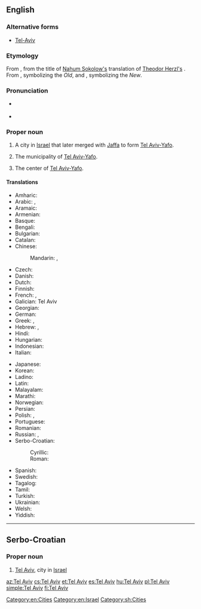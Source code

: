 ==English==
{{wikipedia}}

===Alternative forms===
* [[Tel-Aviv]]

===Etymology===
From {{etyl|he|en}} {{m|he|תֵּל אָבִיב|tr=tel 'avív}}, from the title of [[w:Nahum Sokolow|Nahum Sokolow's]] translation of [[w:Theodor Herzl|Theodor Herzl's]] {{m|und|w:Altneuland|Altneuland|The Old New Land}}. From {{m|he|תֵּל||tr=tél|hill formed by ancient ruins}}, symbolizing the ''Old'', and {{m|he|אָבִיב||tr='avív|Spring}}, symbolizing the ''New''.

===Pronunciation===
* {{a|UK}} {{IPA|lang=en|/ˈtɛl.əˈvɪv/}}
* {{a|US}} {{IPA|lang=en|/ˈtɛl.əˈviːv/}}

===Proper noun===
{{en-proper noun}}

# A city in [[Israel]] that later merged with [[Jaffa]] to form [[Tel Aviv-Yafo]].
# {{context|informally|or|formerly|lang=en}} The municipality of [[Tel Aviv-Yafo]].
# The center of [[Tel Aviv-Yafo]].

====Translations====
{{trans-top|city in Israel}}
* Amharic: {{t|am|ቴል አቪቭ}}
* Arabic: {{t|ar|تل أبيب|tr=talli 'abiib|sc=Arab}}, {{t|ar|تل أبيب يافا|tr=tálli 'abiib yaafa|sc=Arab}}
* Aramaic: {{t|arc|ܬܠ ܐܒܝܒ}}
* Armenian: {{t|hy|Թել Ավիվ|tr=T'el Aviv|sc=Armn}}
* Basque: {{t|eu|Tel Aviv}}
* Bengali: {{t|bn|তেল আভিভ|sc=Beng}}
* Bulgarian: {{t|bg|Тел Авив|sc=Cyrl}}
* Catalan: {{t|ca|Tel Aviv}}
* Chinese:
*: Mandarin: {{t|cmn|特拉維夫|sc=Hani}}, {{t+|cmn|特拉维夫|tr=[[Tèlāwéifū]]|sc=Hani}}
* Czech: {{t|cs|Tel Aviv}}
* Danish: {{t|da|Tel Aviv}}
* Dutch: {{t|nl|Tel Aviv}}
* Finnish: {{t+|fi|Tel Aviv}}
* French: {{t|fr|Tel Aviv|m}}, {{t+|fr|Tel-Aviv-Jaffa|m}}
* Galician: Tel Aviv
* Georgian: {{t|ka|თელ-ავივი|sc=Geor}}
* German: {{t|de|Tel Aviv-Jaffa}}
* Greek: {{t|el|Τελ Αβίβ|tr=Tel Avív|sc=Grek|n}}, {{t|el|Τελ Αβίβ-Γιάφα|tr=Tel Avív-Yáfa|sc=Grek}}
* Hebrew: {{t+|he|תל אביב|f|tr=tel aviv|sc=Hebr}}, {{t|he|תל אביב-יפו|tr=tel aviv–yafo|sc=Hebr}}
* Hindi: {{t|hi|तेल अवीव|tr=tel avīv|sc=Deva}}
* Hungarian: {{t+|hu|Tel Aviv}}
* Indonesian: {{t|id|Tel Aviv}}
* Italian: {{t|it|Tel Aviv|f}}
{{trans-mid}}
* Japanese: {{t|ja|テルアビブ|tr=Teru-Abibu}}
* Korean: {{t|ko|텔아비브|tr=Tel-Abibeu|sc=Hang}}
* Ladino: {{t|lad|Tel Aviv|sc=Latn}}
* Latin: {{t|la|Telavivum}}
* Malayalam: {{t|ml|ടെല് അവീവ്|sc=Mlym}}
* Marathi: {{t|mr|तेल अवीव|n|tr=tela avīva|sc=Deva}}
* Norwegian: {{t|no|Tel Aviv}}
* Persian: {{t|fa|تلآویو|sc=fa-Arab}}
* Polish: {{t|pl|Tel Awiw}}, {{t+|pl|Tel Awiw-Jafa}}
* Portuguese: {{t|pt|Tel Aviv-Yafo}}
* Romanian: {{t|ro|Tel Aviv}}
* Russian: {{t|ru|Тель-Авив|m|tr=Tel’-Avív|sc=Cyrl}}, {{t|ru|Тель-Авив — Яффо|m|tr=Tel’-Avív - Jáffo|sc=Cyrl}}
* Serbo-Croatian:
*: Cyrillic: {{t|sh|Тел Авив|m|sc=Cyrl}}
*: Roman: {{t|sh|Tel Aviv|m}}
* Spanish: {{t+|es|Tel Aviv|m}}
* Swedish: {{t|sv|Tel Aviv}}
* Tagalog: {{t|tl|Tel Aviv-Yafo}}
* Tamil: {{t|ta|டெல் அவீவ்}}
* Turkish: {{t|tr|Tel Aviv}}
* Ukrainian: {{t|uk|Тель-Авів|m|tr=Tel’-Avív}}
* Welsh: {{t|cy|Tel Aviv}}
* Yiddish: {{t|yi|ֿתּל־אָבֿיב|tr=Tel–Aviv|sc=Hebr}}
{{trans-bottom}}

[[Category:en:Cities]]
[[Category:en:Israel]]

----

==Serbo-Croatian==
{{wikipedia|lang=sh}}

===Proper noun===
{{sh-proper noun|g=m|r|Тел Авив}}

# [[#English|Tel Aviv]], city in [[Israel]]

[[Category:sh:Cities]]

[[az:Tel Aviv]]
[[cs:Tel Aviv]]
[[et:Tel Aviv]]
[[es:Tel Aviv]]
[[hu:Tel Aviv]]
[[pl:Tel Aviv]]
[[simple:Tel Aviv]]
[[fi:Tel Aviv]]